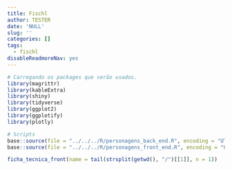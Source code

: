 ```yaml
---
title: Fischl
author: TESTER
date: 'NULL'
slug: ''
categories: []
tags:
  - fischl
disableReadmoreNav: yes
---
```



```r

# Carregando os packages que serão usados.
library(magrittr)
library(kableExtra)
library(shiny)
library(tidyverse)
library(ggplot2)
library(ggplotify)
library(plotly)

# Scripts
base::source(file = "../../../R/personagens_back_end.R", encoding = "UTF-8")
base::source(file = "../../../R/personagens_front_end.R", encoding = "UTF-8")
```

```r
ficha_tecnica_front(name = tail(strsplit(getwd(), "/")[[1]], n = 1))
```
